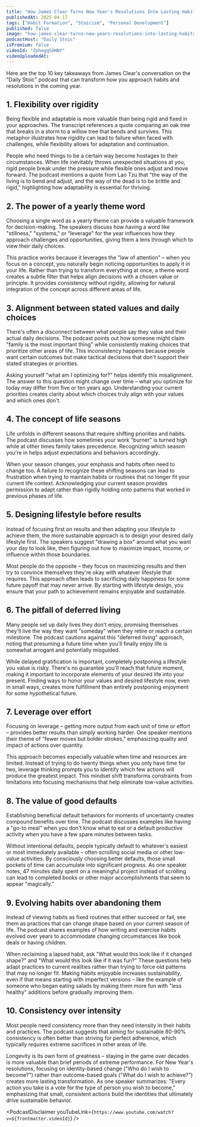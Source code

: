 ```yaml
---
title: "How James Clear Turns New Year's Resolutions Into Lasting Habits"
publishedAt: 2025-04-17
tags: ["Habit Formation", "Stoicism", "Personal Development"]
published: false
image: "how-james-clear-turns-new-years-resolutions-into-lasting-habits.jpg"
podcastHost: "Daily Stoic"
isPremium: false
videoId: "ZphegqSOHNY"
videoUploadedAt:
---
```



<PodcastSummaryPageLayout frontmatter={frontmatter}>

Here are the top 10 key takeaways from James Clear's conversation on the "Daily Stoic" podcast that can transform how you approach habits and resolutions in the coming year.

## 1. Flexibility over rigidity

Being flexible and adaptable is more valuable than being rigid and fixed in your approaches. The transcript references a quote comparing an oak tree that breaks in a storm to a willow tree that bends and survives. This metaphor illustrates how rigidity can lead to failure when faced with challenges, while flexibility allows for adaptation and continuation.

People who need things to be a certain way become hostages to their circumstances. When life inevitably throws unexpected situations at you, rigid people break under the pressure while flexible ones adjust and move forward. The podcast mentions a quote from Lao Tzu that "the way of the living is to bend and adjust, and the way of the dead is to be brittle and rigid," highlighting how adaptability is essential for thriving.

## 2. The power of a yearly theme word

Choosing a single word as a yearly theme can provide a valuable framework for decision-making. The speakers discuss how having a word like "stillness," "systems," or "leverage" for the year influences how they approach challenges and opportunities, giving them a lens through which to view their daily choices.

This practice works because it leverages the "law of attention" – when you focus on a concept, you naturally begin noticing opportunities to apply it in your life. Rather than trying to transform everything at once, a theme word creates a subtle filter that helps align decisions with a chosen value or principle. It provides consistency without rigidity, allowing for natural integration of the concept across different areas of life.

## 3. Alignment between stated values and daily choices

There's often a disconnect between what people say they value and their actual daily decisions. The podcast points out how someone might claim "family is the most important thing" while consistently making choices that prioritize other areas of life. This inconsistency happens because people want certain outcomes but make tactical decisions that don't support their stated strategies or priorities.

Asking yourself "what am I optimizing for?" helps identify this misalignment. The answer to this question might change over time – what you optimize for today may differ from five or ten years ago. Understanding your current priorities creates clarity about which choices truly align with your values and which ones don't.

## 4. The concept of life seasons

Life unfolds in different seasons that require shifting priorities and habits. The podcast discusses how sometimes your work "burner" is turned high while at other times family takes precedence. Recognizing which season you're in helps adjust expectations and behaviors accordingly.

When your season changes, your emphasis and habits often need to change too. A failure to recognize these shifting seasons can lead to frustration when trying to maintain habits or routines that no longer fit your current life context. Acknowledging your current season provides permission to adapt rather than rigidly holding onto patterns that worked in previous phases of life.

## 5. Designing lifestyle before results

Instead of focusing first on results and then adapting your lifestyle to achieve them, the more sustainable approach is to design your desired daily lifestyle first. The speakers suggest "drawing a box" around what you want your day to look like, then figuring out how to maximize impact, income, or influence within those boundaries.

Most people do the opposite – they focus on maximizing results and then try to convince themselves they're okay with whatever lifestyle that requires. This approach often leads to sacrificing daily happiness for some future payoff that may never arrive. By starting with lifestyle design, you ensure that your path to achievement remains enjoyable and sustainable.

## 6. The pitfall of deferred living

Many people set up daily lives they don't enjoy, promising themselves they'll live the way they want "someday" when they retire or reach a certain milestone. The podcast cautions against this "deferred living" approach, noting that presuming a future time when you'll finally enjoy life is somewhat arrogant and potentially misguided.

While delayed gratification is important, completely postponing a lifestyle you value is risky. There's no guarantee you'll reach that future moment, making it important to incorporate elements of your desired life into your present. Finding ways to honor your values and desired lifestyle now, even in small ways, creates more fulfillment than entirely postponing enjoyment for some hypothetical future.

## 7. Leverage over effort

Focusing on leverage – getting more output from each unit of time or effort – provides better results than simply working harder. One speaker mentions their theme of "fewer moves but bolder strokes," emphasizing quality and impact of actions over quantity.

This approach becomes especially valuable when time and resources are limited. Instead of trying to do twenty things when you only have time for two, leverage thinking prompts you to identify which few actions will produce the greatest impact. This mindset shift transforms constraints from limitations into focusing mechanisms that help eliminate low-value activities.

## 8. The value of good defaults

Establishing beneficial default behaviors for moments of uncertainty creates compound benefits over time. The podcast discusses examples like having a "go-to meal" when you don't know what to eat or a default productive activity when you have a few spare minutes between tasks.

Without intentional defaults, people typically default to whatever's easiest or most immediately available – often scrolling social media or other low-value activities. By consciously choosing better defaults, those small pockets of time can accumulate into significant progress. As one speaker notes, 47 minutes daily spent on a meaningful project instead of scrolling can lead to completed books or other major accomplishments that seem to appear "magically."

## 9. Evolving habits over abandoning them

Instead of viewing habits as fixed routines that either succeed or fail, see them as practices that can change shape based on your current season of life. The podcast shares examples of how writing and exercise habits evolved over years to accommodate changing circumstances like book deals or having children.

When reclaiming a lapsed habit, ask "What would this look like if it changed shape?" and "What would this look like if it was fun?" These questions help adapt practices to current realities rather than trying to force old patterns that may no longer fit. Making habits enjoyable increases sustainability, even if that means starting with imperfect versions – like the example of someone who began eating salads by making them more fun with "less healthy" additions before gradually improving them.

## 10. Consistency over intensity

Most people need consistency more than they need intensity in their habits and practices. The podcast suggests that aiming for sustainable 80-90% consistency is often better than striving for perfect adherence, which typically requires extreme sacrifices in other areas of life.

Longevity is its own form of greatness – staying in the game over decades is more valuable than brief periods of extreme performance. For New Year's resolutions, focusing on identity-based change ("Who do I wish to become?") rather than outcome-based goals ("What do I wish to achieve?") creates more lasting transformation. As one speaker summarizes: "Every action you take is a vote for the type of person you wish to become," emphasizing that small, consistent actions build the identities that ultimately drive sustainable behavior.

<PodcastDisclaimer
  youTubeLink={`https://www.youtube.com/watch?v=${frontmatter.videoId}`}
/>

</PodcastSummaryPageLayout>
